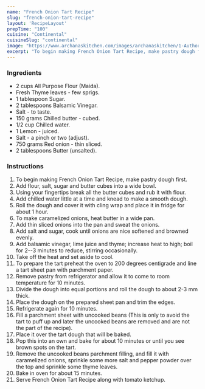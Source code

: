 ---
name: "French Onion Tart Recipe"
slug: "french-onion-tart-recipe"
layout: 'RecipeLayout'
prepTime: "100"
cuisine: "Continental"
cuisineSlug: "continental"
image: "https://www.archanaskitchen.com/images/archanaskitchen/1-Author/jyothir/French_Onion_Tart.jpg"
excerpt: "To begin making French Onion Tart Recipe, make pastry dough first"
---

### Ingredients

- 2 cups All Purpose Flour (Maida).
- Fresh Thyme leaves - few sprigs.
- 1 tablespoon Sugar.
- 2 tablespoons Balsamic Vinegar.
- Salt - to taste.
- 150 grams Chilled butter - cubed.
- 1/2 cup Chilled water.
- 1 Lemon - juiced.
- Salt - a pinch or two (adjust).
- 750 grams Red onion - thin sliced.
- 2 tablespoons Butter (unsalted).

### Instructions

1. To begin making French Onion Tart Recipe, make pastry dough first.
1. Add flour, salt, sugar  and butter cubes into a wide bowl.
1. Using your fingertips break all the butter cubes and rub it with flour.
1. Add chilled water little at a time and knead to make a smooth dough.
1. Roll the dough and cover it with cling wrap and place it in fridge for about 1 hour.
1. To make caramelized onions, heat butter in a wide pan.
1. Add thin sliced onions into the pan and sweat the onions.
1. Add salt and sugar, cook until onions are nice softened and browned evenly.
1. Add balsamic vinegar, lime juice and thyme; increase heat to high; boil for 2--3 minutes to reduce, stirring occasionally.
1. Take off the heat and set aside to cool.
1. To prepare the tart preheat the oven to 200 degrees centigrade and line a tart sheet pan with parchment paper.
1. Remove pastry from refrigerator and allow it to come to room temperature for 10 minutes.
1. Divide the dough into equal portions and roll the dough to about 2-3 mm thick.
1. Place the dough on the prepared sheet pan and trim the edges.
1. Refrigerate again for 10 minutes.
1. Fill a parchment sheet with uncooked beans (This is only to avoid the tart to puff up and later the uncooked beans are removed and are not the part of the recipe).
1. Place it over the tart dough that will be baked.
1. Pop this into an own and bake for about 10 minutes or until you see brown spots on the tart.
1. Remove the uncooked beans parchment filling, and fill it with caramelized onions, sprinkle some more salt and pepper powder over the top and sprinkle some thyme leaves.
1. Bake in oven for about 15 minutes.
1. Serve French Onion Tart Recipe along with tomato ketchup.
